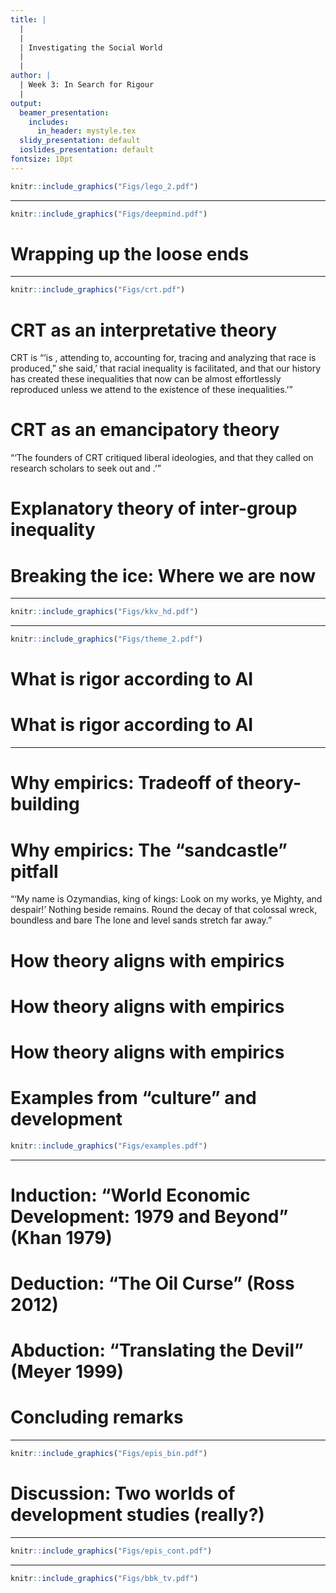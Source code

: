 ```yaml
---
title: |
  |
  |
  | Investigating the Social World
  |
  |
author: |
  | Week 3: In Search for Rigour
  |
output:
  beamer_presentation:
    includes:
      in_header: mystyle.tex
  slidy_presentation: default
  ioslides_presentation: default
fontsize: 10pt
---
```


\vspace{0.7cm}
```r
knitr::include_graphics("Figs/lego_2.pdf")
```
\vspace{0.5cm}
\begin{center}
Welcome back!
\end{center}

---

\vspace{0.2cm}
```r
knitr::include_graphics("Figs/deepmind.pdf")
```

# Wrapping up the loose ends

\begin{itemize}
	\item Varieties of "theory" in social research: They contrast each other but (logically and intellectually) related to each other
	\vspace{0.1cm}
	\begin{itemize}
	  \item Theory as paradigm and approach (Geddes 2003) 
	  \item Theory for interpretation, explanation and emancipation (Cornelissen et al 2021)
	\end{itemize}
	\vspace{0.3cm}
	\item Key takeaway messages and tasks
	\vspace{0.1cm}
	\begin{itemize}
		\item Explain your analyticial decisions as a researcher (but no need to be apologetic)
		\item Recognize and appreciate the contribution of others
		\item Search for the common ground for fruitful collaborations; avoid dogmatic feud and squid game
	\end{itemize}
\end{itemize}

---

\vspace{0.2cm}
```r
knitr::include_graphics("Figs/crt.pdf")
```

# CRT as an interpretative theory

\vspace{0.2cm}
\begincols
  \begincol{.4\textwidth}
    \begin{figure}
    \centering
    \includegraphics[scale=0.5]{Figs/crenshaw}
    \end{figure}
  \endcol
  \begincol{.5\textwidth}
  CRT is "'is \textbf{a way of seeing}, attending to, accounting for, tracing and analyzing \textbf{the ways} that race is produced," she said, '\textbf{the ways} that racial inequality is facilitated, and \textbf{the ways} that our history has created these inequalities that now can be almost effortlessly reproduced unless we attend to the existence of these inequalities.'"
  \endcol
\endcols

# CRT as an emancipatory theory

\vspace{0.2cm}
\begincols
  \begincol{.4\textwidth}
    \begin{figure}
    \centering
    \includegraphics[scale=0.35]{Figs/oiyang}
    \end{figure}
    \vspace{0.2cm}
  \endcol
  \begincol{.5\textwidth}
  "'The founders of CRT critiqued liberal ideologies, and that they called on research scholars to seek out and \textbf{understand the roots of why racial disparities are so persistent, and to systemically dismantle racism}.'"
  \endcol
\endcols

# Explanatory theory of inter-group inequality

\pause
\vspace{0.2cm}
\begincols
  \begincol{.4\textwidth}
    \begin{figure}
    \centering
    \includegraphics[scale=0.25]{Figs/becker}
    \end{figure}
  \endcol
  \begincol{.5\textwidth}
  \begin{itemize}
    \item \textbf{Statistical discrimination} is based on stereotypes that occur when rational, information-seeking decision makers use aggregate group characteristics to evaluate individuals
  \vspace{0.45cm}
    \item \textbf{Taste-based discrimination} is based on prejudice or racial and gender bias
  \end{itemize}
  \endcol
\endcols

# Breaking the ice: Where we are now

\begin{itemize}
  \item Recap: To \textbf{produce valid knowledge claims} (cool, but how?)
  \pause
  \vspace{0.6cm}
  \item Coming weeks: "\textbf{Empirics comes to rescue}" (?)
  \vspace{0.2cm}
  \begin{itemize}
    \item How do social researchers use theory and data in their work? 
    \vspace{0.1cm}
    \item Why should we use numbers to understand the social world?
    \vspace{0.1cm}
    \item How can we put our research in a broader theoretical and social contexts?
  \end{itemize}
\end{itemize}

---

\vspace{0.2cm}
```r
knitr::include_graphics("Figs/kkv_hd.pdf")
```

---

\vspace{0.2cm}
\begin{center}
\textbf{Part II}
\end{center}
\vspace{0.1cm}
```r
knitr::include_graphics("Figs/theme_2.pdf")
```
\vspace{0.1cm}
\begin{center}
\textbf{Building rigor in social research by aligning theory and empirics}
\end{center}

# What is rigor according to AI

\begincols
  \begincol{.4\textwidth}
    \begin{figure}
    \centering
    \includegraphics[scale=0.25]{Figs/theme_2}
    \end{figure}
  \endcol
  \begincol{.5\textwidth}
  \begin{small}
  \begin{itemize}
    \item The image showcases a large, fortress-like structure made of books and \textbf{scientific instruments}, symbolizing the strength and solid foundation of rigorous research.
    \vspace{0.3cm}
    \item This structure is encircled by a moat of flowing \textbf{data and statistics}, highlighting the \textbf{depth and thoroughness} required in research.
  \end{itemize}
  \end{small}
  \endcol
\endcols

# What is rigor according to AI

\begincols
  \begincol{.4\textwidth}
    \begin{figure}
    \centering
    \includegraphics[scale=0.25]{Figs/theme_2}
    \end{figure}
  \endcol
  \begincol{.5\textwidth}
  \begin{small}
  \begin{itemize}
    \item Atop the fortress, researchers are depicted using telescopes, microscopes, and computers, representing their \textbf{meticulous and detailed} work.
    \vspace{0.3cm}
    \item The clear and bright sky above the structure suggests the \textbf{clarity and enlightenment} achieved through rigorous study.
  \end{itemize}
  \end{small}
  \endcol
\endcols

---

\begin{itemize}
  \item Why we should pay attention to empirics
  \vspace{1cm}
  \item How theory and empirics can be aligned
  \vspace{1cm}
  \item Epistemology and theory-empirics alignment
\end{itemize}

# Why empirics: Tradeoff of theory-building

\begin{itemize}
  \item Theory as interpretation
  \vspace{0.1cm}
  \begin{itemize}
    \item Pros: Generate ideas and concepts to reveal nuances of the social world
    \item Cons: "Everyone is right" -- a collection of opinions and perspectives 
  \end{itemize}
  \vspace{0.3cm}
  \item Theory as explanation
  \vspace{0.1cm}
  \begin{itemize}
    \item Pros: Lay out a specific and parsimonious process and mechanisms through which the social world "works" 
    \item Cons: "Everyone loses" -- domination and loss of complexities
  \end{itemize}
\end{itemize}

# Why empirics: The "sandcastle" pitfall

\vspace{0.2cm}
\begincols
  \begincol{.4\textwidth}
    \begin{figure}
    \centering
    \includegraphics[scale=0.35]{Figs/castles}
    \end{figure}
  \endcol
  \begincol{.5\textwidth}
  "'My name is Ozymandias, king of kings: Look on my works, ye Mighty, and despair!' Nothing beside remains. Round the decay of that colossal wreck, boundless and bare The lone and level sands stretch far away."
  \endcol
\endcols

# How theory aligns with empirics

\begin{itemize}
  \item \textbf{Induction}
  \vspace{0.1cm}
  \begin{itemize}
    \item Producing broad claims based on our observations showing systematic patterns
    \item Prone to any unfair or unwarranted rejections with only an (or a few) "exception" or "outlier"
    \item Better for showing the existence a "theoretical" possibility awaiting further research
  \end{itemize}
  \vspace{0.6cm}
  \item Deduction
  \vspace{0.6cm}
  \item Abduction
\end{itemize}

# How theory aligns with empirics

\begin{itemize}
  \item Induction
  \vspace{0.6cm}
  \item \textbf{Deduction}
  \vspace{0.1cm}
  \begin{itemize}   
    \item Evaluating theoretical claims by using data to "test" the hypotheses based from these claims
    \item Ideal if attempting to adjudicate competing theoretical claims; often in line with positivism
    \item Rejecting hypotheses does not necessarily rule out the theory (but it does reduce our faith in the theory, however)
  \end{itemize}
  \vspace{0.6cm}
  \item Abduction
\end{itemize}

# How theory aligns with empirics

\begin{itemize}
  \item Induction
  \vspace{0.6cm}
  \item Deduction
  \vspace{0.6cm}
  \item \textbf{Abduction}
   \vspace{0.1cm}
  \begin{itemize}
    \item Starting by (surprisingly) finding that a hypothesis does NOT work well and may trigger the need for new data and interpretations/explanations
    \item Can be seen as a sequential integration of deductive-inductive processes
    \item Common for the task of theoretical refinement (or improvement)
  \end{itemize}
\end{itemize}

# Examples from "culture" and development

\vspace{0.3cm}
```r
knitr::include_graphics("Figs/examples.pdf")
```

---

\vspace{0.5cm}
\begin{itemize}
  \item Research question?
  \vspace{0.6cm}
  \item Theoretical claims or arguments?
  \vspace{0.6cm}
  \item Empirical strategy (and epistemology)?
  \vspace{0.6cm}
  \item Contribution and significance?
\end{itemize}

# Induction: "World Economic Development: 1979 and Beyond" (Khan 1979)

\begin{itemize}
  \item \textbf{Research question}: Why did NICs in East Asia achieve high economic growth rates between the 1950s and 1990s?
  \vspace{0.3cm}
  \item \textbf{Theoretical claims or arguments}: These countries were economically successful because of their "Asian values"
  \vspace{0.3cm}
  \item \textbf{Empirical strategy}: (Descriptive) case studies mostly
  \vspace{0.3cm}
  \item \textbf{Significance and contribution}
  \vspace{0.3cm}
  \begin{itemize}
    \item No longer popular (or accepted) due to the lack of empirical support and conceptual setbacks (circular and essentialist)
    \item Critically reflecting on the relationship between culture and development for explanatory purpose
  \end{itemize}
\end{itemize}

# Deduction: "The Oil Curse" (Ross 2012)

\begin{itemize}
  \item \textbf{Research question}: Why are women in the Middle East politically marginalized?
  \vspace{0.2cm}
  \item \textbf{Theoretical claims or arguments}: Petroleum perpetuates patriarchy because oil creates a specific industrial structure that reduces women's participation in the labor market
  \vspace{0.2cm}
  \item \textbf{Empirical strategy}: (Inferential) multiple regression to test the following hypotheses:
  \begin{itemize}
    \item A rise in the value of oil production will reduce female participation in the labor force
    \item A rise in the value of oil production will reduce female political influence
  \end{itemize}
  \vspace{0.2cm}
  \item \textbf{Significance and contribution}: Pushing us to think away from only using Islam as the explanation
\end{itemize}

# Abduction: "Translating the Devil" (Meyer 1999)

\begin{small}
\begin{itemize}
  \item \textbf{Research question}: How have Christian beliefs been accepted by local people in former European colonies in Africa?
  \vspace{0.4cm}
  \item \textbf{Theoretical claims or arguments}: Locals "appropriated" Christian beliefs and transformed Peki Ewe through the (re)imagination of the notion of devil
  \vspace{0.4cm}
  \item \textbf{Empirical strategy}: Using archival research (in Germany and the UK) and ethnography (in Ghana) were employed to document various lived experiences as an outsider from Europe
  \vspace{0.4cm}
  \item \textbf{Significant and contribution}: Enrich Weber's theoretical framework by considering a more complicated, nuanced process of religious conversion with the focus on the agency of local communities
\end{itemize}
\end{small}

# Concluding remarks

\begin{itemize}
  \item Alignment between theory-empirics provide the source of rigor in social research
  \vspace{0.3cm}
  \item Bolster the (credibility) of theory through the establishment theory-empirics alignment and \textit{high-quality} evidence
  \vspace{0.1cm}
  \begin{itemize}
    \item Why is it a good idea to use "numbers" to study the social world (even if you do not know quants)?
    \item Why is causality important? Is causality always a must?
    \item How can we generalize our insights beyond a case?
  \end{itemize}
  \vspace{0.3cm}
  \item Bring epistemology into the discussion: \textbf{How rigid are these epistemology-methodology links?}
  \begin{itemize}
    \item \textbf{Positivism}: Theory as explanation; quantitative
    \item \textbf{Constructivism} Theory as interpretation; qualitative
  \end{itemize}
\end{itemize}

---

\vspace{0.3cm}
```r
knitr::include_graphics("Figs/epis_bin.pdf")
```

# Discussion: Two worlds of development studies (really?)

\begin{itemize}
  \item Do you agree with the binary distinction between positivism and constructivism?
  \vspace{0.3cm}
  \item Does your research fall into one of these epistemological stances? How do you define your epistemological stance?
  \vspace{0.3cm}
  \item Do you agree with the alignment between epistemological positions and the choice of methods?
  \vspace{0.3cm}
  \item Is such alignment always the case? Can we be somewhere in between? 
  \vspace{0.3cm}
  How do we know when a research work is rigorous?
\end{itemize}

---

\vspace{0.3cm}
```r
knitr::include_graphics("Figs/epis_cont.pdf")
```

---

\vspace{0.5cm}
\begin{center}
Thank you!
\end{center}
\vspace{0.3cm}
```r
knitr::include_graphics("Figs/bbk_tv.pdf")
```
\vspace{0.3cm}
\begin{center}
\texttt{c.cheng@bbk.ac.uk}
\end{center}
